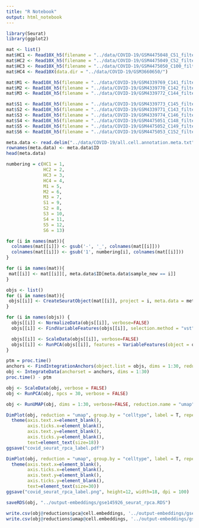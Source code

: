 ```yaml
---
title: "R Notebook"
output: html_notebook
---
```


```r
library(Seurat)
library(ggplot2)
```


```r
mat <- list()
mat$HC1 <- Read10X_h5(filename = "../data/COVID-19/GSM4475048_C51_filtered_feature_bc_matrix.h5")
mat$HC2 <- Read10X_h5(filename = "../data/COVID-19/GSM4475049_C52_filtered_feature_bc_matrix.h5")
mat$HC3 <- Read10X_h5(filename = "../data/COVID-19/GSM4475050_C100_filtered_feature_bc_matrix.h5")
mat$HC4 <- Read10X(data.dir = "../data/COVID-19/GSM3660650/")

mat$M1 <- Read10X_h5(filename = "../data/COVID-19/GSM4339769_C141_filtered_feature_bc_matrix.h5")
mat$M2 <- Read10X_h5(filename = "../data/COVID-19/GSM4339770_C142_filtered_feature_bc_matrix.h5")
mat$M3 <- Read10X_h5(filename = "../data/COVID-19/GSM4339772_C144_filtered_feature_bc_matrix.h5")

mat$S1 <- Read10X_h5(filename = "../data/COVID-19/GSM4339773_C145_filtered_feature_bc_matrix.h5")
mat$S2 <- Read10X_h5(filename = "../data/COVID-19/GSM4339771_C143_filtered_feature_bc_matrix.h5")
mat$S3 <- Read10X_h5(filename = "../data/COVID-19/GSM4339774_C146_filtered_feature_bc_matrix.h5")
mat$S4 <- Read10X_h5(filename = "../data/COVID-19/GSM4475051_C148_filtered_feature_bc_matrix.h5")
mat$S5 <- Read10X_h5(filename = "../data/COVID-19/GSM4475052_C149_filtered_feature_bc_matrix.h5")
mat$S6 <- Read10X_h5(filename = "../data/COVID-19/GSM4475053_C152_filtered_feature_bc_matrix.h5")

meta.data <- read.delim("../data/COVID-19/all.cell.annotation.meta.txt")
rownames(meta.data) <- meta.data$ID
head(meta.data)
```


```r
numbering = c(HC1 = 1,
              HC2 = 2,
              HC3 = 3,
              HC4 = 4,
              M1 = 5,
              M2 = 6,
              M3 = 7,
              S1 = 9,
              S2 = 8,
              S3 = 10,
              S4 = 11,
              S5 = 12,
              S6 = 13)
```


```r
for (i in names(mat)){
  colnames(mat[[i]]) <- gsub('-', '_', colnames(mat[[i]]))
  colnames(mat[[i]]) <- gsub('1', numbering[i], colnames(mat[[i]]))
}
```

```r
for (i in names(mat)){
 mat[[i]] <- mat[[i]][, meta.data$ID[meta.data$sample_new == i]]
}
```


```r
objs <- list()
for (i in names(mat)){
 objs[[i]] <- CreateSeuratObject(mat[[i]], project = i, meta.data = meta.data[meta.data$sample_new == i, ])
}
```


```r
for (i in names(objs)) {
  objs[[i]] <- NormalizeData(objs[[i]], verbose=FALSE)
  objs[[i]] <- FindVariableFeatures(objs[[i]], selection.method = "vst", nfeatures = 2000, verbose=FALSE)

  objs[[i]] <- ScaleData(objs[[i]], verbose=FALSE)
  objs[[i]] <- RunPCA(objs[[i]], features = VariableFeatures(object = objs[[i]]), verbose=FALSE)
}
```


```r
ptm = proc.time()
anchors <- FindIntegrationAnchors(object.list = objs, dims = 1:30, reduction='rpca')
obj <- IntegrateData(anchorset = anchors, dims = 1:30)
proc.time() - ptm
```

```r
obj <- ScaleData(obj, verbose = FALSE)
obj <- RunPCA(obj, npcs = 30, verbose = FALSE)
```

```r
obj <- RunUMAP(obj, dims = 1:30, verbose=FALSE, reduction.name = "umap")
```


```r
DimPlot(obj, reduction = "umap", group.by = "celltype", label = T, repel=T, label.size = 5,  pt.size = 0) +
  theme(axis.text.x=element_blank(),
        axis.ticks.x=element_blank(),
        axis.text.y=element_blank(),
        axis.ticks.y=element_blank(),
        text=element_text(size=18))
ggsave("covid_seurat_rpca_label.pdf")

DimPlot(obj, reduction = "umap", group.by = "celltype", label = T, repel=T, label.size = 10,  pt.size = 0) +
  theme(axis.text.x=element_blank(),
        axis.ticks.x=element_blank(),
        axis.text.y=element_blank(),
        axis.ticks.y=element_blank(),
        text=element_text(size=30))
ggsave("covid_seurat_rpca_label.png", height=12, width=18, dpi = 100)
```

```r
saveRDS(obj, "../output-embeddings/gse145926_seurat_rpca.RDS")
```

```r
write.csv(obj@reductions$pca@cell.embeddings, '../output-embeddings/gse145926_seurat_rpca.csv')
write.csv(obj@reductions$umap@cell.embeddings, '../output-embeddings/gse145926_seurat_rpca_umap.csv')
```
